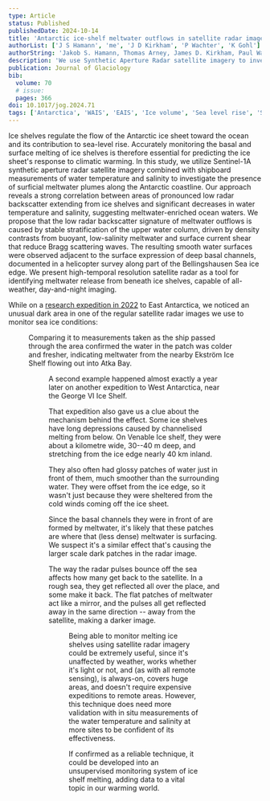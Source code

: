 ```yaml
---
type: Article
status: Published
publishedDate: 2024-10-14
title: 'Antarctic ice-shelf meltwater outflows in satellite radar imagery: ground-truthing and basal channel observations'
authorList: ['J S Hamann', 'me', 'J D Kirkham', 'P Wachter', 'K Gohl']
authorString: 'Jakob S. Hamann, Thomas Arney, James D. Kirkham, Paul Wachter, and Karsten Gohl'
description: 'We use Synthetic Aperture Radar satellite imagery to investigate meltwater presence along the Antarctic coastline, a possible method for monitoring ice shelf melting, capable of all-weather, day-and-night imaging.'
publication: Journal of Glaciology
bib: 
  volume: 70
  # issue: 
  pages: 366
doi: 10.1017/jog.2024.71
tags: ['Antarctica', 'WAIS', 'EAIS', 'Ice volume', 'Sea level rise', 'SAR', 'Remote sensing']
---
```




<Abstract>
Ice shelves regulate the flow of the Antarctic ice sheet toward the ocean and its contribution to sea-level rise. Accurately monitoring the basal and surface melting of ice shelves is therefore essential for predicting the ice sheet's response to climatic warming. In this study, we utilize Sentinel-1A synthetic aperture radar satellite imagery combined with shipboard measurements of water temperature and salinity to investigate the presence of surficial meltwater plumes along the Antarctic coastline. Our approach reveals a strong correlation between areas of pronounced low radar backscatter extending from ice shelves and significant decreases in water temperature and salinity, suggesting meltwater-enriched ocean waters. We propose that the low radar backscatter signature of meltwater outflows is caused by stable stratification of the upper water column, driven by density contrasts from buoyant, low-salinity meltwater and surface current shear that reduce Bragg scattering waves. The resulting smooth water surfaces were observed adjacent to the surface expression of deep basal channels, documented in a helicopter survey along part of the Bellingshausen Sea ice edge. We present high-temporal resolution satellite radar as a tool for identifying meltwater release from beneath ice shelves, capable of all-weather, day-and-night imaging.
</Abstract>

While on a [research expedition in 2022](/posts/polar-post/) to East Antarctica, we noticed an unusual dark area in one of the regular satellite radar images we use to monitor sea ice conditions:


<Figure height="600" src={atkaSAR} alt="A black and white grainy satellite image of the Antarctic coastline. There are labels showing fast ice, open ocean, icebergs, and in the middle is a black patch extending to the top right. Some grey sea ice crosses it in the middle of the image." caption="Satellite radar image of Atka Bay, East Antarctica, from 25 Jan 2022 showing a dark area extending out from the ice shelf (bright white)." credit='Hamann et al. (2024) Fig. 2a' />

Comparing it to measurements taken as the ship passed through the area confirmed the water in the patch was colder and fresher, indicating meltwater from the nearby Ekström Ice Shelf flowing out into Atka Bay.



<Figure sideCaption height="400" src={atkaSARinset} alt="A black and white grainy satellite image of the Antarctic coastline, zoomed in from the previous image. There is a colourful loop on top of the dark patch in the middle of the image. Where the loop crosses over the dark patch, the colours change." caption="Zoom in on Atka Bay, showing the ship's track with the water temperature and salinity along it. Both values change as the ship crosses the dark patch, showing the presence of colder, fresher water." credit='Hamann et al. (2024) Fig. 2b' />

A second example happened almost exactly a year later on another expedition to West Antarctica, near the George VI Ice Shelf.

That expedition also gave us a clue about the mechanism behind the effect. Some ice shelves have long depressions caused by channelised melting from below. On Venable Ice shelf, they were about a kilometre wide, 30--40 m deep, and stretching from the ice edge nearly 40 km inland.

They also often had glossy patches of water just in front of them, much smoother than the surrounding water. They were offset from the ice edge, so it wasn't just because they were sheltered from the cold winds coming off the ice sheet. 

Since the basal channels they were in front of are formed by meltwater, it's likely that these patches are where that (less dense) meltwater is surfacing. We suspect it's a similar effect that's causing the larger scale dark patches in the radar image.

The way the radar pulses bounce off the sea affects how many get back to the satellite. In a rough sea, they get reflected all over the place, and some make it back. The flat patches of meltwater act like a mirror, and the pulses all get reflected away in the same direction -- away from the satellite, making a darker image.



<Figure sideCaption height="550" src={synthesis} alt="A block diagram showing the mechanism for lower radar backscatter in meltwater plumes." caption="Our proposed mechanism. Radar pulses are reflected differently off rough sea and smooth meltwater plumes." credit='Hamann et al. (2024) Fig. 6' />


Being able to monitor melting ice shelves using satellite radar imagery could be extremely useful, since it's unaffected by weather, works whether it's light or not, and (as with all remote sensing), is always-on, covers huge areas, and doesn't require expensive expeditions to remote areas. However, this technique does need more validation with in situ measurements of the water temperature and salinity at more sites to be confident of its effectiveness.

If confirmed as a reliable technique, it could be developed into an unsupervised monitoring system of ice shelf melting, adding data to a vital topic in our warming world.

